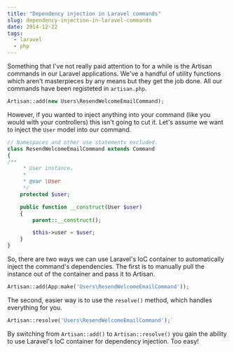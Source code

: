 ```yaml
---
title: "Dependency injection in Laravel commands"
slug: dependency-injection-in-laravel-commands
date: 2014-12-22
tags:
  - laravel
  - php
---
```


Something that I've not really paid attention to for a while is the Artisan commands in our Laravel applications. We've a handful of utility functions which aren't masterpieces by any means but they get the job done. All our commands have been registeted in `artisan.php`.

```php
Artisan::add(new Users\ResendWelcomeEmailCommand);
```

However, if you wanted to inject anything into your command (like you would with your controllers) this isn't going to cut it. Let's assume we want to inject the `User` model into our command.

```php
// Namespaces and other use statements excluded.
class ResendWelcomeEmailCommand extends Command
{
/**
     * User instance.
     *
     * @var \User
     */
    protected $user;

    public function __construct(User $user)
    {
        parent::__construct();

        $this->user = $user;
    }
}
```

So, there are two ways we can use Laravel's IoC container to automatically inject the command's dependencies. The first is to manually pull the instance out of the container and pass it to Artisan.

```php
Artisan::add(App:make('Users\ResendWelcomeEmailCommand'));
```

The second, easier way is to use the `resolve()` method, which handles everything for you.

```php
Artisan::resolve('Users\ResendWelcomeEmailCommand');`
```

By switching from `Artisan::add()` to `Artisan::resolve()` you gain the ability to use Laravel's IoC container for dependency injection. Too easy!

